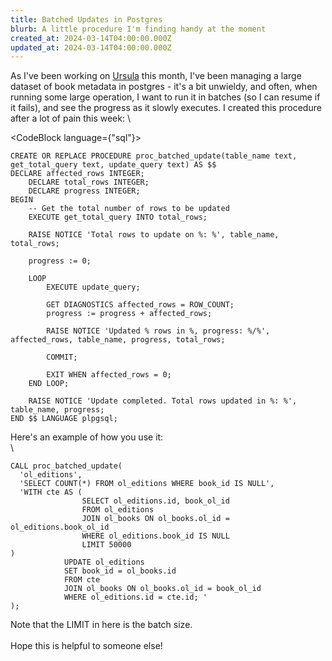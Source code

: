 ```yaml
---
title: Batched Updates in Postgres
blurb: A little procedure I'm finding handy at the moment
created_at: 2024-03-14T04:00:00.000Z
updated_at: 2024-03-14T04:00:00.000Z
---
```


As I've been working on [Ursula](/posts/Ursula-Development-Log-1 "Ursula") this month, I've been managing a large dataset of book metadata in postgres - it's a bit unwieldy, and often, when running some large operation, I want to run it in batches (so I can resume if it fails), and see the progress as it slowly executes. I created this procedure after a lot of pain this week: \


<CodeBlock language={"sql"}>
```pgsql
CREATE OR REPLACE PROCEDURE proc_batched_update(table_name text, get_total_query text, update_query text) AS $$
DECLARE affected_rows INTEGER;
    DECLARE total_rows INTEGER;
    DECLARE progress INTEGER;
BEGIN
    -- Get the total number of rows to be updated
    EXECUTE get_total_query INTO total_rows;

    RAISE NOTICE 'Total rows to update on %: %', table_name, total_rows;

    progress := 0;

    LOOP
        EXECUTE update_query;

        GET DIAGNOSTICS affected_rows = ROW_COUNT;
        progress := progress + affected_rows;

        RAISE NOTICE 'Updated % rows in %, progress: %/%', affected_rows, table_name, progress, total_rows;

        COMMIT;

        EXIT WHEN affected_rows = 0;
    END LOOP;

    RAISE NOTICE 'Update completed. Total rows updated in %: %', table_name, progress;
END $$ LANGUAGE plpgsql;
```

Here's an example of how you use it:\
\


```pgsql
CALL proc_batched_update(
  'ol_editions',
  'SELECT COUNT(*) FROM ol_editions WHERE book_id IS NULL',
  'WITH cte AS (
                SELECT ol_editions.id, book_ol_id
                FROM ol_editions
                JOIN ol_books ON ol_books.ol_id = ol_editions.book_ol_id
                WHERE ol_editions.book_id IS NULL
                LIMIT 50000
)
            UPDATE ol_editions
            SET book_id = ol_books.id
            FROM cte
            JOIN ol_books ON ol_books.ol_id = book_ol_id
            WHERE ol_editions.id = cte.id; '
);
```
</CodeBlock>

Note that the LIMIT in here is the batch size.\
\
Hope this is helpful to someone else!
